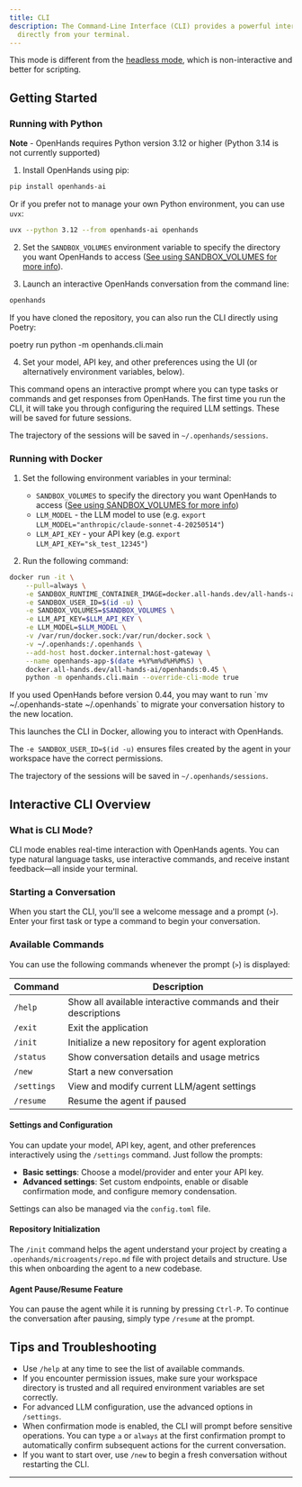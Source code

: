 ```yaml
---
title: CLI
description: The Command-Line Interface (CLI) provides a powerful interface that lets you engage with OpenHands
  directly from your terminal.
---
```


This mode is different from the [headless mode](/usage/how-to/headless-mode), which is non-interactive and better
for scripting.

## Getting Started

### Running with Python

**Note** - OpenHands requires Python version 3.12 or higher (Python 3.14 is not currently supported)

1. Install OpenHands using pip:
```bash
pip install openhands-ai
```

Or if you prefer not to manage your own Python environment, you can use `uvx`:

```bash
uvx --python 3.12 --from openhands-ai openhands
```

2. Set the `SANDBOX_VOLUMES` environment variable to specify the directory you want OpenHands to access
([See using SANDBOX_VOLUMES for more info](../runtimes/docker#using-sandbox_volumes)).

3. Launch an interactive OpenHands conversation from the command line:
```bash
openhands
```

<Note>
If you have cloned the repository, you can also run the CLI directly using Poetry:

poetry run python -m openhands.cli.main
</Note>

4. Set your model, API key, and other preferences using the UI (or alternatively environment variables, below).

This command opens an interactive prompt where you can type tasks or commands and get responses from OpenHands.
The first time you run the CLI, it will take you through configuring the required LLM
settings. These will be saved for future sessions.

The trajectory of the sessions will be saved in `~/.openhands/sessions`.

### Running with Docker

1. Set the following environment variables in your terminal:
   - `SANDBOX_VOLUMES` to specify the directory you want OpenHands to access ([See using SANDBOX_VOLUMES for more info](../runtimes/docker#using-sandbox_volumes))
   - `LLM_MODEL` - the LLM model to use (e.g. `export LLM_MODEL="anthropic/claude-sonnet-4-20250514"`)
   - `LLM_API_KEY` - your API key (e.g. `export LLM_API_KEY="sk_test_12345"`)

2. Run the following command:

```bash
docker run -it \
    --pull=always \
    -e SANDBOX_RUNTIME_CONTAINER_IMAGE=docker.all-hands.dev/all-hands-ai/runtime:0.45-nikolaik \
    -e SANDBOX_USER_ID=$(id -u) \
    -e SANDBOX_VOLUMES=$SANDBOX_VOLUMES \
    -e LLM_API_KEY=$LLM_API_KEY \
    -e LLM_MODEL=$LLM_MODEL \
    -v /var/run/docker.sock:/var/run/docker.sock \
    -v ~/.openhands:/.openhands \
    --add-host host.docker.internal:host-gateway \
    --name openhands-app-$(date +%Y%m%d%H%M%S) \
    docker.all-hands.dev/all-hands-ai/openhands:0.45 \
    python -m openhands.cli.main --override-cli-mode true
```

<Note>
  If you used OpenHands before version 0.44, you may want to run `mv ~/.openhands-state ~/.openhands` to migrate your
  conversation history to the new location.
</Note>

This launches the CLI in Docker, allowing you to interact with OpenHands.

The `-e SANDBOX_USER_ID=$(id -u)` ensures files created by the agent in your workspace have the correct permissions.

The trajectory of the sessions will be saved in `~/.openhands/sessions`.

## Interactive CLI Overview

### What is CLI Mode?

CLI mode enables real-time interaction with OpenHands agents. You can type natural language tasks, use interactive
commands, and receive instant feedback—all inside your terminal.

### Starting a Conversation

When you start the CLI, you'll see a welcome message and a prompt (`>`). Enter your first task or type a command to
begin your conversation.

### Available Commands

You can use the following commands whenever the prompt (`>`) is displayed:

| Command      | Description                                                    |
|--------------|----------------------------------------------------------------|
| `/help`      | Show all available interactive commands and their descriptions |
| `/exit`      | Exit the application                                           |
| `/init`      | Initialize a new repository for agent exploration              |
| `/status`    | Show conversation details and usage metrics                    |
| `/new`       | Start a new conversation                                       |
| `/settings`  | View and modify current LLM/agent settings                     |
| `/resume`    | Resume the agent if paused                                     |

#### Settings and Configuration

You can update your model, API key, agent, and other preferences interactively using the `/settings` command. Just
follow the prompts:

- **Basic settings**: Choose a model/provider and enter your API key.
- **Advanced settings**: Set custom endpoints, enable or disable confirmation mode, and configure memory condensation.

Settings can also be managed via the `config.toml` file.

#### Repository Initialization

The `/init` command helps the agent understand your project by creating a `.openhands/microagents/repo.md` file with
project details and structure. Use this when onboarding the agent to a new codebase.

#### Agent Pause/Resume Feature

You can pause the agent while it is running by pressing `Ctrl-P`. To continue the conversation after pausing, simply
type `/resume` at the prompt.

## Tips and Troubleshooting

- Use `/help` at any time to see the list of available commands.
- If you encounter permission issues, make sure your workspace directory is trusted and all required environment variables are set correctly.
- For advanced LLM configuration, use the advanced options in `/settings`.
- When confirmation mode is enabled, the CLI will prompt before sensitive operations. You can type `a` or `always` at the first confirmation prompt to automatically confirm subsequent actions for the current conversation.
- If you want to start over, use `/new` to begin a fresh conversation without restarting the CLI.

---
